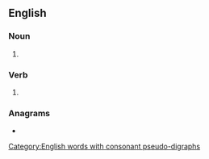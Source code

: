 {{also|rat holes}}
==English==

===Noun===
{{head|en|noun plural form}}

# {{plural of|rathole|lang=en}}

===Verb===
{{head|en|verb form}}

# {{en-third-person singular of|rathole}}

===Anagrams===
* {{anagrams|en|loathers}}

[[Category:English words with consonant pseudo-digraphs]]